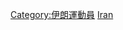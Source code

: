{{commons cat|Weightlifters from Iran}}

[[Category:伊朗運動員|Category:伊朗運動員]]
[[Category:各国举重运动员|Iran]]